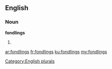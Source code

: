 ==English==

===Noun===
'''fondlings'''

# {{plural of|fondling}}

[[Category:English plurals]]

[[ar:fondlings]]
[[fr:fondlings]]
[[ku:fondlings]]
[[my:fondlings]]